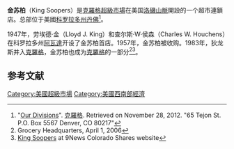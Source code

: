 {{Infobox company
| name = 金苏柏
| logo = King Soopers logo.svg
| type = [[子公司|子公司]] 
| foundation = 1947 ([[阿瓦達|阿瓦達]])
| locations = 
| industry = [[零售|零售]]
| num_employees =
| products = 
| revenue =
| homepage = {{URL|www.kingsoopers.com}}
| parent = [[克羅格|克羅格]]
}}
'''金苏柏'''（King Soopers）是[[克羅格|克羅格]][[超級市場|超級市場]]在美国[[洛磯山脈|洛磯山脈]]開設的一个超市連鎖店。总部位于美國[[科罗拉多州|科罗拉多州]][[丹佛|丹佛]]<ref>"[http://www.thekrogerco.com/contact-us/our-divisions Our Divisions]". [[克羅格|克羅格]]. Retrieved on November 28, 2012. "65 Tejon St. P.O. Box 5567 Denver, CO 80217"</ref>。

1947年，劳埃德·金（Lloyd J. King）和查尔斯·W·侯森（Charles W. Houchens）在科罗拉多州[[阿瓦達|阿瓦達]]开设了金苏柏首店。1957年，金苏柏被{{link-en|狄龙斯|Dillons}}收购。1983年，狄龙斯并入[[克羅格|克羅格]]，金苏柏也成为[[克羅格|克羅格]]的一部分<ref>Grocery Headquarters, April 1, 2006</ref><ref>[http://www.9news.com/promo/9ccs-holidaydrive/9ccs-sponsors.htm King Soopers] at 9News Colorado Shares website</ref>。

==参考文献==
{{reflist}}

[[Category:美國超級市場|Category:美國超級市場]]
[[Category:美國西南部經濟|Category:美國西南部經濟]]